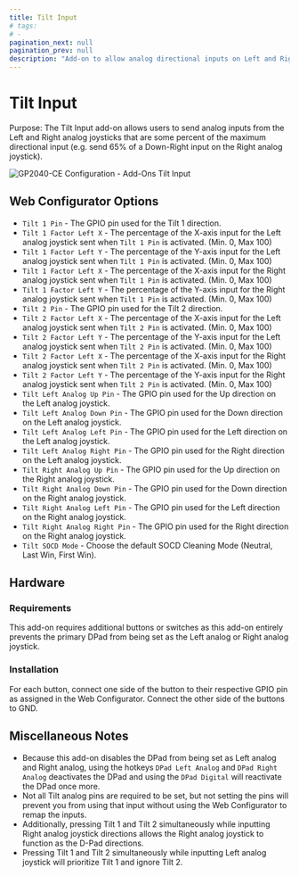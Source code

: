 ```yaml
---
title: Tilt Input
# tags:
# -
pagination_next: null
pagination_prev: null
description: "Add-on to allow analog directional inputs on Left and Right analog joystick at a percentage of maximum magnitude"
---
```


# Tilt Input

Purpose: The Tilt Input add-on allows users to send analog inputs from the Left and Right analog joysticks that are some percent of the maximum directional input (e.g. send 65% of a Down-Right input on the Right analog joystick).

![GP2040-CE Configuration - Add-Ons Tilt Input](../assets/images/gpc-add-ons-tilt.png)

## Web Configurator Options

- `Tilt 1 Pin` - The GPIO pin used for the Tilt 1 direction.
- `Tilt 1 Factor Left X` - The percentage of the X-axis input for the Left analog joystick sent when `Tilt 1 Pin` is activated. (Min. 0, Max 100)
- `Tilt 1 Factor Left Y` - The percentage of the Y-axis input for the Left analog joystick sent when `Tilt 1 Pin` is activated. (Min. 0, Max 100)
- `Tilt 1 Factor Left X` - The percentage of the X-axis input for the Right analog joystick sent when `Tilt 1 Pin` is activated. (Min. 0, Max 100)
- `Tilt 1 Factor Left Y` - The percentage of the Y-axis input for the Right analog joystick sent when `Tilt 1 Pin` is activated. (Min. 0, Max 100)
- `Tilt 2 Pin` - The GPIO pin used for the Tilt 2 direction.
- `Tilt 2 Factor Left X` - The percentage of the X-axis input for the Left analog joystick sent when `Tilt 2 Pin` is activated. (Min. 0, Max 100)
- `Tilt 2 Factor Left Y` - The percentage of the Y-axis input for the Left analog joystick sent when `Tilt 2 Pin` is activated. (Min. 0, Max 100)
- `Tilt 2 Factor Left X` - The percentage of the X-axis input for the Right analog joystick sent when `Tilt 2 Pin` is activated. (Min. 0, Max 100)
- `Tilt 2 Factor Left Y` - The percentage of the Y-axis input for the Right analog joystick sent when `Tilt 2 Pin` is activated. (Min. 0, Max 100)
- `Tilt Left Analog Up Pin` - The GPIO pin used for the Up direction on the Left analog joystick.
- `Tilt Left Analog Down Pin` - The GPIO pin used for the Down direction on the Left analog joystick.
- `Tilt Left Analog Left Pin` - The GPIO pin used for the Left direction on the Left analog joystick.
- `Tilt Left Analog Right Pin` - The GPIO pin used for the Right direction on the Left analog joystick.
- `Tilt Right Analog Up Pin` - The GPIO pin used for the Up direction on the Right analog joystick.
- `Tilt Right Analog Down Pin` - The GPIO pin used for the Down direction on the Right analog joystick.
- `Tilt Right Analog Left Pin` - The GPIO pin used for the Left direction on the Right analog joystick.
- `Tilt Right Analog Right Pin` - The GPIO pin used for the Right direction on the Right analog joystick.
- `Tilt SOCD Mode` - Choose the default SOCD Cleaning Mode (Neutral, Last Win, First Win).

## Hardware

### Requirements

This add-on requires additional buttons or switches as this add-on entirely prevents the primary DPad from being set as the Left analog or Right analog joystick.

### Installation

For each button, connect one side of the button to their respective GPIO pin as assigned in the Web Configurator. Connect the other side of the buttons to GND.

## Miscellaneous Notes

- Because this add-on disables the DPad from being set as Left analog and Right analog, using the hotkeys `DPad Left Analog` and `DPad Right Analog` deactivates the DPad and using the `DPad Digital` will reactivate the DPad once more.
- Not all Tilt analog pins are required to be set, but not setting the pins will prevent you from using that input without using the Web Configurator to remap the inputs.
- Additionally, pressing Tilt 1 and Tilt 2 simultaneously while inputting Right analog joystick directions allows the Right analog joystick to function as the D-Pad directions.
- Pressing Tilt 1 and Tilt 2 simultaneously while inputting Left analog joystick will prioritize Tilt 1 and ignore Tilt 2.
